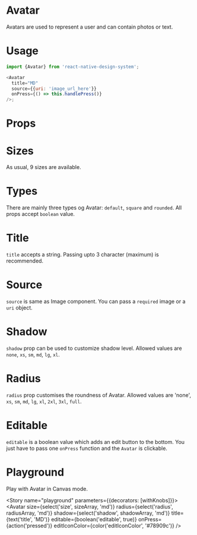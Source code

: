 
<Meta title="Avatar" component={Avatar} />

# Avatar

Avatars are used to represent a user and can contain photos or text.

# Usage

```js
import {Avatar} from 'react-native-design-system';

<Avatar
  title="MD"
  source={{uri: 'image_url_here'}}
  onPress={() => this.handlePress()}
/>;
```

# Props

<Props of={Avatar} />

# Sizes

As usual, 9 sizes are available.

<Preview>
  <Story name="sizes">
    <Stack direction="horizontal">
      <Avatar size="5xl" title="MD" onPress={action('pressed')} />
      <Avatar size="4xl" title="MD" onPress={action('pressed')} />
      <Avatar size="3xl" title="MD" onPress={action('pressed')} />
      <Avatar size="2xl" title="MD" onPress={action('pressed')} />
      <Avatar size="xl" title="MD" onPress={action('pressed')} />
      <Avatar size="lg" title="MD" onPress={action('pressed')} />
      <Avatar size="md" title="MD" onPress={action('pressed')} />
      <Avatar size="sm" title="MD" onPress={action('pressed')} />
      <Avatar size="xs" title="MD" onPress={action('pressed')} />
    </Stack>
  </Story>
</Preview>

# Types

There are mainly three types og Avatar: `default`, `square` and `rounded`. All props accept `boolean` value.

<Preview>
  <Story name="types">
    <Stack direction="horizontal">
      <Avatar title="MD" onPress={action('pressed')} />
      <Avatar square title="MD" onPress={action('pressed')} />
      <Avatar rounded title="MD" onPress={action('pressed')} />
    </Stack>
  </Story>
</Preview>

# Title

`title` accepts a string. Passing upto 3 character (maximum) is recommended.

<Preview>
  <Story name="title">
    <Avatar title="MD" />
  </Story>
</Preview>

# Source

`source` is same as Image component. You can pass a `required` image or a `uri` object.

<Preview>
  <Story name="source">
    <Avatar source={{uri: 'https://www.github.com/iamshadmirza.png'}} />
  </Story>
</Preview>

# Shadow

`shadow` prop can be used to customize shadow level. Allowed values are `none`, `xs`, `sm`, `md`, `lg`, `xl`.

<Preview>
  <Story name="shadow">
    <Avatar
      shadow="lg"
      source={{uri: 'https://www.github.com/iamshadmirza.png'}}
    />
  </Story>
</Preview>

# Radius

`radius` prop customises the roundness of Avatar. Allowed values are 'none', `xs`, `sm`, `md`, `lg`, `xl`, `2xl`, `3xl`, `full`.

<Preview>
  <Story name="radius">
    <Avatar
      radius="full"
      source={{uri: 'https://www.github.com/iamshadmirza.png'}}
    />
  </Story>
</Preview>

# Editable

`editable` is a boolean value which adds an edit button to the bottom. You just have to pass one `onPress` function and the `Avatar` is clickable.

<Preview>
  <Story name="editable">
    <Stack direction="horizontal">
      <Avatar title="MD" editable={true} onPress={action('pressed')} />
      <Avatar
        source={{uri: 'https://www.github.com/iamshadmirza.png'}}
        editable={true}
        onPress={action('pressed')}
      />
    </Stack>
  </Story>
</Preview>

# Playground

Play with Avatar in Canvas mode.

<Story name="playground" parameters={{decorators: [withKnobs]}}>
  <Avatar
    size={select('size', sizeArray, 'md')}
    radius={select('radius', radiusArray, 'md')}
    shadow={select('shadow', shadowArray, 'md')}
    title={text('title', 'MD')}
    editable={boolean('editable', true)}
    onPress={action('pressed')}
    editIconColor={color('editIconColor', '#78909c')}
  />
</Story>
